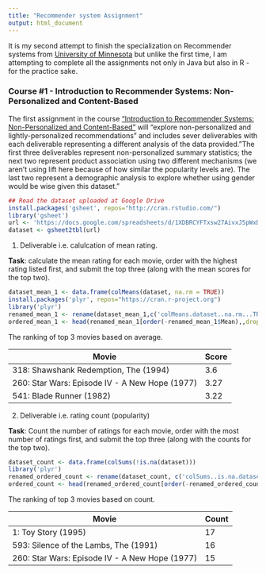 ```yaml
---
title: "Recommender system Assignment"
output: html_document
---
```


It is my second attempt to finish the specialization 
on Recommender systems from [University of Minnesota](https://www.coursera.org/specializations/recommender-systems) but unlike the first time, I am attempting to complete all the assignments not only in Java but also in R - for the practice sake.

### Course #1 - Introduction to Recommender Systems: Non-Personalized and Content-Based

The first assignment in the course ["Introduction to Recommender Systems: Non-Personalized and Content-Based"](https://www.coursera.org/learn/recommender-systems-introduction) will "explore non-personalized and lightly-personalized recommendations" and includes sever deliverables with each deliverable representing a different analysis of the data provided."The first three deliverables represent non-personalized summary statistics; the next two represent product association using two different mechanisms (we aren't using lift here because of how similar the popularity levels are). The last two represent a demographic analysis to explore whether using gender would be wise given this dataset."

```r
## Read the dataset uploaded at Google Drive
install.packages('gsheet', repos="http://cran.rstudio.com/")
library('gsheet')
url <- 'https://docs.google.com/spreadsheets/d/1XDBRCYFTxsw27AivxJ5pWxDHN0WA6GqSP46PVe2BCQ4/edit?usp=sharing'
dataset <- gsheet2tbl(url)
```

1. Deliverable i.e. calulcation of mean rating. 

**Task**: calculate the mean rating for each movie, order with the highest rating listed first, and submit the top three (along with the mean scores for the top two).

```r

dataset_mean_1 <- data.frame(colMeans(dataset, na.rm = TRUE))
install.packages('plyr', repos="https://cran.r-project.org")
library('plyr')
renamed_mean_1 <- rename(dataset_mean_1,c('colMeans.dataset..na.rm...TRUE.'='Mean'))
ordered_mean_1 <- head(renamed_mean_1[order(-renamed_mean_1$Mean),,drop=FALSE],n=4)
```

The ranking of top 3 movies based on average.

| Movie                                          | Score |
|------------------------------------------------|-------|
| 318: Shawshank Redemption, The (1994)          | 3.6   |
| 260: Star Wars: Episode IV - A New Hope (1977) | 3.27  |
| 541: Blade Runner (1982)                       | 3.22  |

2. Deliverable i.e. rating count (popularity)

**Task**: Count the number of ratings for each movie, order with the most number of ratings first, and submit the top three (along with the counts for the top two).
```r
dataset_count <- data.frame(colSums(!is.na(dataset)))
library('plyr')
renamed_ordered_count <- rename(dataset_count, c('colSums..is.na.dataset..'='Mean'))
ordered_count <- head(renamed_ordered_count[order(-renamed_ordered_count$Mean),,drop=FALSE],n=5)
```

The ranking of top 3 movies based on count.

| Movie                                          | Count |
|------------------------------------------------|-------|
| 1: Toy Story (1995)                            | 17    |
| 593: Silence of the Lambs, The (1991)          | 16    |
| 260: Star Wars: Episode IV - A New Hope (1977) | 15    |
